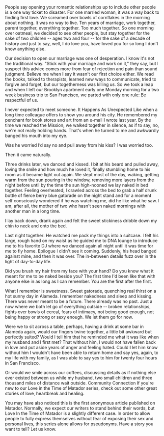 People say opening your romantic relationships up to include other people is a one way ticket to disaster. For one married woman, it was a way back to finding first love.
We screamed over bowls of cornflakes in the morning about nothing. It was no way to live. Ten years of marriage, work together, parent together, everything together. Too much together. So one morning over oatmeal, we decided to see other people, but stay together for the sake of two children -- ages two and four -- for the sake of a decade of history and just to say, well, I do love you, have loved you for so long I don't know anything else.

Our decision to open our marriage was one of desperation. I know it's not the traditional way. "Stick with your marriage and work on it," they say, but I suspect this advice comes more from fear of rejection and pain than sound judgment. Believe me when I say it wasn't our first choice either. We read the books, talked to therapists, learned new ways to communicate, tried to forgive and forget, but our togetherness was killing us. So we took a leap and when I left our Brooklyn apartment early one Monday morning for a two week business trip to San Francisco, we parted with only one rule: Be respectful of us.

I never expected to meet someone.
It Happens As Unexpected
Like when a long time colleague offers to show you around his city. He remembered my penchant for book stores and art from an e-mail I wrote last year. By the time we reached the Mission, we walked together in silence, as if to say, no, we're not really holding hands. That's when he turned to me and awkwardly banged his mouth into my eye.

Was he worried I’d say no and pull away from his kiss?
I was worried too.

Then it came naturally.

Three drinks later, we danced and kissed. I bit at his beard and pulled away, loving the smile and how much he loved it, finally stumbling home to his room as it became light out again. We slept most of the day, waking, getting warm from the sun pouring in the window, removing more layers from the night before until by the time the sun high-nooned we lay naked in bed together. Feeling overheated, I crawled across the bed to grab a half drunk bottle of fierce berry blue gatorade on the night stand and for a moment self consciously wondered if he was watching me, did he like what he saw. I am, after all, the mother of two who hasn't seen naked mornings with another man in a long time.

I lay back down, drank again and felt the sweet stickiness dribble down my chin to neck and onto the bed.

Last night together: He watched me pack my things into a suitcase. I felt his large, rough hand on my waist as he guided me to DNA lounge to introduce me to his favorite DJ where we danced again all night until it was time for me to fly home.
Epilogue
I didn't see it coming. Suddenly, his head banged against mine, and then it was over. The in-between details fuzz over in the light of day-to-day life.

Did you brush my hair from my face with your hand? Do you know what it meant for me to be naked beside you? The first time I'd been like that with anyone else in as long as I can remember. You are the first after the first.

What I remember is sweetness. Sweet gatorade, quenching real thirst on a hot sunny day in Alameda. I remember nakedness and sleep and kissing. There was never meant to be a future. There already was no past. Just a now where we both let go of everything outside -- broken relationships, fights over bowls of cereal, fears of intimacy, not being good enough, not being happy or strong or sexy enough. We let them go for now.

Were we to sit across a table, perhaps, having a drink at some bar in Alameda again, would our fingers twine together, a little bit awkward but perfectly suited? Would I tell him that he reminded me what it was like when my husband and I first met? That without him, I would not have fallen back in love and put aside years of anger and feeling hated. Could I let him know without him I wouldn't have been able to return home and say yes, again, to my life with my family, as I was able to say yes to him for twenty four hours in San Francisco.

Or would we smile across our coffees, discussing details as if nothing else ever existed between us while my husband, two small children and three thousand miles of distance wait outside.
Community Connection
If you're new to our Love in the Time of Matador series, check out some other great stories of love, heartbreak and healing.

You may have also noticed this is the first anonymous article published on Matador. Normally, we expect our writers to stand behind their words, but Love In the Time of Matador is a slightly different case. In order to allow people to fully express themselves without fear of exposing their sex and personal lives, this series alone allows for pseudonyms. Have a story you want to tell? Let us know.